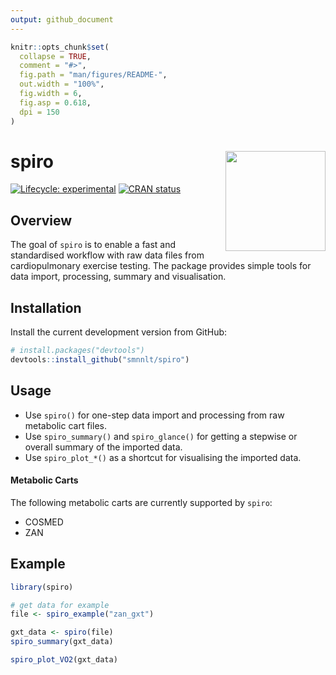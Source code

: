 ```yaml
---
output: github_document
---
```


<!-- README.md is generated from README.Rmd. Please edit that file -->

```r
knitr::opts_chunk$set(
  collapse = TRUE,
  comment = "#>",
  fig.path = "man/figures/README-",
  out.width = "100%",
  fig.width = 6,
  fig.asp = 0.618,
  dpi = 150
)
```

# spiro <img src="man/figures/spiro_logo.png" align="right" width = "160" />   

<!-- badges: start -->
[![Lifecycle: experimental](https://img.shields.io/badge/lifecycle-experimental-orange.svg)](https://lifecycle.r-lib.org/articles/stages.html#experimental)
[![CRAN status](https://www.r-pkg.org/badges/version/spiro)](https://CRAN.R-project.org/package=spiro)
<!-- badges: end -->

## Overview

The goal of `spiro` is to enable a fast and standardised workflow with raw data files from cardiopulmonary exercise testing. The package provides simple tools for data
import, processing, summary and visualisation.

## Installation

Install the current development version from GitHub:

``` r
# install.packages("devtools")
devtools::install_github("smnnlt/spiro")
```

## Usage

* Use `spiro()` for one-step data import and processing from raw metabolic cart
  files. 
* Use `spiro_summary()` and `spiro_glance()` for getting a stepwise or
  overall summary of the imported data. 
* Use `spiro_plot_*()` as a shortcut for visualising the imported data.
  
#### Metabolic Carts

The following metabolic carts are currently supported by `spiro`:

* COSMED
* ZAN

## Example

```r
library(spiro)

# get data for example
file <- spiro_example("zan_gxt")

gxt_data <- spiro(file)
spiro_summary(gxt_data)

spiro_plot_VO2(gxt_data)
```

